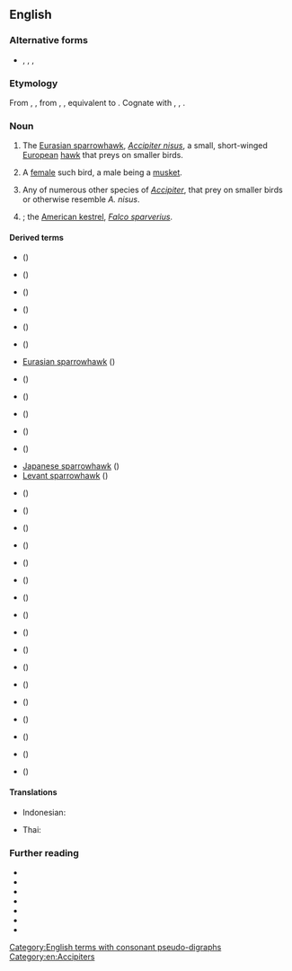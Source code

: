 {{also|sparrow hawk}}
==English==
{{wikipedia|dab=Sparrowhawk (disambiguation)}}

===Alternative forms===
* {{l|en|sparrow-hawk}}, {{l|en|sparrow hawk}}, {{l|en|sparhawk}}, {{l|en|spar-hawk}}

===Etymology===
{{root|en|ine-pro|*keh₂p-}}
From {{inh|en|enm|sparhauk}}, {{m|enm|sperhauk}}, from {{inh|en|ang|spearhafoc}}, {{m|ang|spearhabuc||sparrow-hawk}}, equivalent to {{compound|en|sparrow|hawk}}. Cognate with {{cog|da|spurvehøg||sparrowhawk}}, {{cog|sv|sparvhök||sparrowhawk}}, {{cog|is|sparrhaukur||sparrowhawk}}.

===Noun===
{{en-noun}}

# The [[Eurasian sparrowhawk]], ''[[Accipiter nisus]]'', a small, short-winged [[European]] [[hawk]] that preys on smaller birds.
# {{lb|en|falconry}} A [[female]] such bird, a male being a [[musket]].
# Any of numerous other species of ''[[Accipiter]]'', that prey on smaller birds or otherwise resemble ''A. nisus''.
# {{alternative form of|en|sparrow hawk}}; the [[American kestrel]], ''[[Falco sparverius]]''.

====Derived terms====
{{rel-top|terms derived from sparrowhawk}}
* {{vern|African little sparrowhawk}} (''{{ll|mul|Accipiter minullus}}'')
* {{vern|American sparrowhawk}} (''{{ll|mul|Falco sparverius}}'')
* {{vern|black sparrowhawk}} (''{{ll|mul|Accipiter melanoleucus}}'')
* {{l|en|chestnut-flanked sparrowhawk}} (''{{ll|mul|Accipiter castanilius}}'')
* {{vern|Chinese sparrowhawk}} (''{{ll|mul|Accipiter soloensis}}'')
* {{vern|collared sparrowhawk}} (''{{ll|mul|Accipiter cirrocephalus}}'')
* [[Eurasian sparrowhawk]] (''{{ll|mul|Accipiter nisus}}'')
* {{vern|dwarf sparrowhawk}} (''{{ll|mul|Accipiter nanus}}'')
* {{vern|Frances’s sparrowhawk}} (''{{ll|mul|Accipiter francesiae}}'')
* {{vern|great sparrowhawk}} (''{{ll|mul|Accipiter melanoleucus}}'')
* {{vern|Hilgert's sparrowhawk}} (''{{ll|mul|Accipiter ovampensis}}'')
* {{vern|imitator sparrowhawk}} (''{{ll|mul|Accipiter imitator}}'')
* [[Japanese sparrowhawk]] (''{{ll|mul|Accipiter gularis}}'')
* [[Levant sparrowhawk]] (''{{ll|mul|Accipiter brevipes}}'')
* {{vern|little sparrowhawk}} (''{{ll|mul|Accipiter minullus}}'')
* {{vern|Madagascan sparrowhawk}} (''{{ll|mul|Accipiter madagascariensis}}'')
* {{vern|New Britain sparrowhawk}} (''{{ll|mul|Accipiter brachyurus}}'')
{{rel-mid}}
* {{vern|Nicobar sparrowhawk}} (''{{ll|mul|Accipiter butleri}}'')
* {{vern|northern sparrowhawk}} (''{{ll|mul|Accipiter nisus}}'')
* {{vern|Ovambo sparrowhawk}} (''{{ll|mul|Accipiter ovampensis}}'')
* {{vern|red-legged sparrowhawk}} (''{{ll|mul|Accipiter erythropus}}'')
* {{vern|red-thighed sparrowhawk}} (''{{ll|mul|Accipiter erythropus}}'')
* {{vern|rufous-breasted sparrowhawk}} (''{{ll|mul|Accipiter rufiventris}}'')
* {{vern|rufous-chested sparrowhawk}} (''{{ll|mul|Accipiter rufiventris}}'')
* {{vern|rufous-necked sparrowhawk}} (''{{ll|mul|Accipiter erythrauchen}}'')
* {{vern|slaty-backed sparrowhawk}} (''{{ll|mul|Accipiter luteoschistaceus}}'')
* {{vern|slaty-mantled sparrowhawk}} (''{{ll|mul|Accipiter luteoschistaceus}}'')
* {{vern|small sparrowhawk}} (''{{ll|mul|Accipiter nanus}}'')
* {{vern|spot-tailed sparrowhawk}} (''{{ll|mul|Accipiter trinotatus}}'')
* {{vern|vinous-breasted sparrowhawk}} (''{{ll|mul|Accipiter rhodogaster}}'')
* {{vern|western little sparrowhawk}} (''{{ll|mul|Accipiter erythropus}}'')
{{rel-bottom}}

====Translations====
{{trans-see|Eurasian sparrowhawk}}

{{trans-top|any of many other species of ''Accipiter''}}
* Indonesian: {{t|id|elang-alap}}
{{trans-mid}}
* Thai: {{t-needed|th}}
{{trans-bottom}}

===Further reading===
* {{pedia|Sparrowhawk}}
* {{pedia|Eurasian sparrowhawk}}
* {{pedialite|American kestrel}}
* {{specieslite|Accipiter nisus|i=1}}
* {{specieslite|Falco sparverius|i=1}}
* {{comcatlite|Accipiter nisus|i=1}}
* {{comcatlite|Falco sparverius|i=1}}

[[Category:English terms with consonant pseudo-digraphs]]
[[Category:en:Accipiters]]